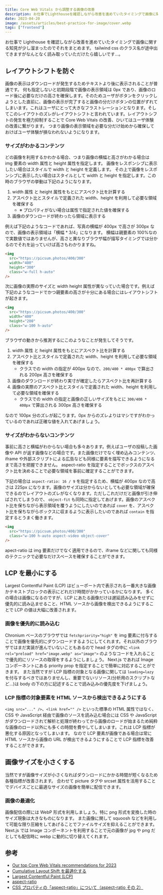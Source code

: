 ```yaml
---
title: Core Web Vitals から調整する画像の改善
description: お仕事でLighthouseを確認しながら改善を進めていたタイミングで画像に関する知見が少し溜まったのでそれをまとめます
date: 2023-04-20
image: /assets/articles/best-practice-for-image/cover.webp
tags: ["frontend"]
---
```


お仕事で Lighthouse を確認しながら改善を進めていたタイミングで画像に関する知見が少し溜まったのでそれをまとめます。
tailwind css のクラス名が途中出てきますがなんとなく読み取っていただけたら嬉しいです...。

## レイアウトシフトを防ぐ

画像の表示はダウンロードが発生するためテキストより後に表示されることが普通です。
何も指定しないと初期段階で画像の表示領域は 0px であり、画像のロード後に必要なだけの高さを確保します。そのためユーザがボタンをクリックしようとした直前に、画像の表示が完了すると画像の分だけボタンの位置がずれてしまいます。これはユーザにとって大きなフラストレーションとなります。そしてこのレイアウトのズレがレイアウトシフトと言われています。レイアウトシフトの発生を極力抑制することで Core Web Vitals の改善、ひいてはユーザ体験の改善に繋がります。
つまり画像の表示領域を必要な分だけ始めから確保しておけばユーザ体験が損なわれないようになります。

### サイズがわかるコンテンツ

どの画像を利用するかわかる場合、つまり画像の横幅と高さがわかる場合は img 要素の width 属性と height 属性を指定します。
画像をレスポンシブに表示したい場合はスタイルで width と height を定義します。
その上で画像をレスポンシブに表示したい場合はスタイルとして width と height を指定します。この時のブラウザの挙動は下記のようになります。

1. width 属性 と height 属性をもとにアスペクト比を計算する
2. アスペクト比とスタイルで定義された width、height を利用して必要な領域を確保する
   - ※ プロパティがない場合は属性で指定された値を確保する
3. 画像のダウンロードが終わったら領域に表示する

例えば下記のようなコードであれば、写真の横幅が 400px で高さが 300px なので、画像の表示領域は「横幅 \* 3/4」になります。
横幅は親要素の 100%なので実数値ではありませんが、高さと異なりブラウザ幅が描写タイミングでは分かるのでそれを辿っていけば高さもわかりますね。

```html
<img
  src="https://picsum.photos/400/300"
  width="400"
  height="300"
  class="w-full h-auto"
/>
```

次に画像の実際のサイズと width height 属性が異なっていた場合です。例えば下記のようなコードでかつ親要素の高さが十分にある場合にはレイアウトシフトが起きます。

```html
<img
  src="https://picsum.photos/400/300"
  width="400"
  height="200"
  class="w-100 h-auto"
/>
```

ブラウザの動きから推測するにこのようなことが発生してそうです。

1. width 属性 と height 属性をもとにアスペクト比を計算する
2. アスペクト比とスタイルで定義された width、height を利用して必要な領域を確保する
   - クラスでの width の指定が 400px なので、`200/400 * 400px` で算出される 200px 高さを確保する
3. 画像のダウンロードが終わり実寸が確定したらアスペクト比を再計算する
4. 画像の実際のアスペクト比とスタイルで定義された width、height を利用して必要な領域を確保する
   - クラスでの width の指定と画像の正しいサイズをもとに `300/400 * 400px` で算出される 300px 高さを確保する

なので 100px 分のズレが起こります。0px からのズレよりはマシですがわかっているのであれば正確な値を入れてあげましょう。

### サイズがわからないコンテンツ

事前に高さと横幅がわからない場合も多々あります。例えばユーザの投稿した画像や API が返す画像などの場合です。また画像だけでなく埋め込みコンテンツ、iframe や外部スクリプトによる広告なども同様に要素を描写できるようになるまで高さを把握できません。
aspect-ratio を指定することでボックスのアスペクト比を決めることで必要な領域を事前に確定することができます。

下記の場合は `aspect-ratio: 16 / 9` を指定するため、横幅が 400px なので高さは 225px になります。画像のサイズは分からないとしても必要な領域が確保できるのでレイアウトのズレがなくなります。ただしこれだけだと画像が引き伸ばされてしまうので、 `object-fit` も同時に指定してあげます。画像のアスペクト比を保ちながら表示領域を覆うようにしたいのであれば `cover` を、アスペクト比を保ちながらボックスに収まるように表示したいのであれば `contain` を指定するとうまく働きます。

```html
<img
  src="https://picsum.photos/400/300"
  class="w-100 h-auto aspect-video object-cover"
/>
```

apect-ratio は img 要素だけでなく適用できるので、iframe などに関しても同様のテクニックで必要なだけスペースを確保することができます。

## LCP を最小にする

Largest Contentful Paint (LCP) はビューポート内で表示される一番大きな画像かテキストブロックの表示にどれだけ時間がかかっているかになります。
多くの場合は画像になるのですが、LCP にあたる画像だけは遅延読み込みをせずに優先的に読み込ませること、HTML ソースから画像を検出できるようにすることで LCP の値は大幅に改善されます。

### 画像を優先的に読み込む

Chronium ベースのブラウザでは `fetchpriority="high"` を img 要素に付与することで画像を優先的にダウンロードするようにしてくれます。それ以外のブラウザではまだ実装が進んでいないこともあるので head タグの中に `<link rel="preload" href="image.webp" as="image">` のようなコードを入れることで優先的にリソースの取得をするようにしましょう。
Next.js であれば Image コンポーネントにある priority prop を指定することで簡単に対応することができます。
また当然ですが LCP 指標の対象となる画像に関しては `loading=lazy` を付与するべきではありませんし、重要でないリソース(分析用のスクリプトなど...)は body の下の方に記述することで読み込みの優先度を下げましょう。

### LCP 指標の対象要素を HTML ソースから検出できるようにする

`<img src="..." />`、`<link href="" />` といった標準の HTML 属性ではなく、CSS や JavaScript 経由で画像のソースを読み込む場合には CSS や JavaScript がダウンロードされて解析と処理が終わってから画像のロードが始まるため純粋な画像のロード以外にも多くの時間を費やしてしまいます。これは LCP 指標が悪化する原因となってしまいます。
なので LCP 要素が画像である場合は常に HTML ソースから画像の URL が検出できるようにすることで LCP 指標を改善することができます。

## 画像サイズを小さくする

当然ですが画像サイズが小さくなればダウンロードにかかる時間が短くなるため各種指標が改善されます。
合わせて picture タグや srcset 属性を活用することでデバイスごとに最適なサイズの画像を簡単に配信できます。

### 画像の最適化

画像配信の際には WebP 形式を利用しましょう。特に png 形式を変換した時のサイズ現象は大きなものになります。
また画像に関して squoosh などを利用して可能な限り圧縮をしてあげることでファイルサイズを抑えることができます。
Next.js では Image コンポーネントを利用することで元の画像が jpg や png だとしても配信時に webp に動的に切り替えてくれます。

## 参考

- [Our top Core Web Vitals recommendations for 2023](https://web.dev/top-cwv-2023/)
- [Cumulative Layout Shift を最適化する](https://web.dev/i18n/ja/optimize-cls/)
- [Largest Contentful Paint (LCP)](https://web.dev/i18n/ja/lcp/)
- [aspect-ratio](https://developer.mozilla.org/ja/docs/Web/CSS/aspect-ratio)
- [CSS プロパティの「aspect-ratio」について（aspect-ratio その 2）](https://frog-song.hatenablog.com/entry/2022/03/13/002506)

